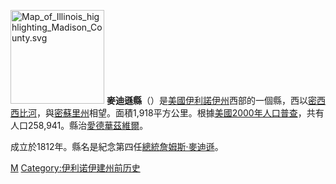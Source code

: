 {{Otheruses|麥迪遜縣|subject=美國伊利諾伊州的一個縣|other=同名的縣}}
[[File:Map_of_Illinois_highlighting_Madison_County.svg|150px]]
'''麥迪遜縣'''（{{lang-en|Madison County}}）是[[美國|美國]][[伊利諾伊州|伊利諾伊州]]西部的一個縣，西以[[密西西比河|密西西比河]]，與[[密蘇里州|密蘇里州]]相望。面積1,918平方公里。根據[[美國2000年人口普查|美國2000年人口普查]]，共有人口258,941。縣治[[愛德華茲維爾_(伊利諾伊州)|愛德華茲維爾]]。

成立於1812年。縣名是紀念第四任[[美國總統|總統]][[詹姆斯·麥迪遜|詹姆斯·麥迪遜]]。

{{伊利诺伊州}}
{{麥迪遜縣 (伊利諾伊州)}}
{{Illinois-stub}}

[[Category:伊利諾州行政區劃|M]]
[[Category:伊利诺伊建州前历史|Category:伊利诺伊建州前历史]]
